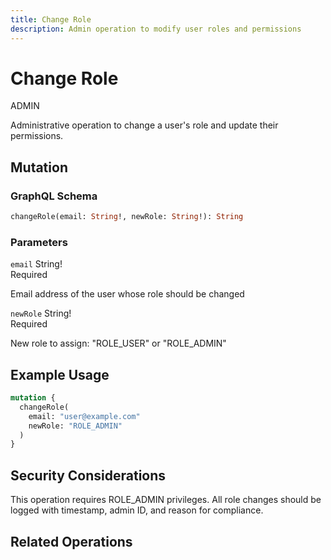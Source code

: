 ```yaml
---
title: Change Role
description: Admin operation to modify user roles and permissions
---
```



<div className="relative overflow-hidden rounded-xl border bg-gradient-to-br from-teal-500/10 via-emerald-500/10 to-cyan-500/10 p-8 backdrop-blur-sm mb-8">
  <div className="relative z-10">
    <div className="flex items-center gap-3 mb-4">
      <h1 className="text-3xl font-bold bg-gradient-to-r from-teal-400 to-emerald-400 bg-clip-text text-transparent">
        Change Role
      </h1>
      <div className="inline-flex items-center px-3 py-1 rounded-full text-xs font-medium bg-red-500/20 text-red-400 border border-red-500/30">
        ADMIN
      </div>
    </div>
    <p className="text-muted-foreground max-w-2xl">
      Administrative operation to change a user's role and update their permissions.
    </p>
  </div>
</div>

## Mutation

<div className="relative overflow-hidden rounded-lg border border-teal-500/20 bg-gradient-to-br from-teal-500/5 to-emerald-500/5 p-6 my-6">
  <h3 className="text-lg font-semibold text-teal-400 mb-4">GraphQL Schema</h3>

```graphql
changeRole(email: String!, newRole: String!): String
```
</div>

### Parameters

<div className="space-y-3 my-6">
  <div className="rounded-lg border border-emerald-500/20 bg-card p-4">
    <div className="flex items-start justify-between">
      <div>
        <code className="text-sm font-mono text-emerald-400">email</code>
        <span className="ml-2 text-xs text-muted-foreground">String!</span>
      </div>
      <div className="text-xs px-2 py-1 rounded bg-red-500/20 text-red-400">Required</div>
    </div>
    <p className="text-sm text-muted-foreground mt-2">
      Email address of the user whose role should be changed
    </p>
  </div>

  <div className="rounded-lg border border-emerald-500/20 bg-card p-4">
    <div className="flex items-start justify-between">
      <div>
        <code className="text-sm font-mono text-emerald-400">newRole</code>
        <span className="ml-2 text-xs text-muted-foreground">String!</span>
      </div>
      <div className="text-xs px-2 py-1 rounded bg-red-500/20 text-red-400">Required</div>
    </div>
    <p className="text-sm text-muted-foreground mt-2">
      New role to assign: "ROLE_USER" or "ROLE_ADMIN"
    </p>
  </div>
</div>

## Example Usage

```graphql
mutation {
  changeRole(
    email: "user@example.com"
    newRole: "ROLE_ADMIN"
  )
}
```

## Security Considerations

<div className="space-y-4 my-6">
  <Callout type="error" title="Admin Access Only">
    This operation requires ROLE_ADMIN privileges.
  </Callout>

  <Callout type="warn" title="Audit Trail">
    All role changes should be logged with timestamp, admin ID, and reason for compliance.
  </Callout>
</div>

## Related Operations

<Cards>
  <Card title="Get User by ID" href="/docs/api/user/get-user-by-id" />
  <Card title="Create New User" href="/docs/api/user/create-new-user-by-admin" />
</Cards>
